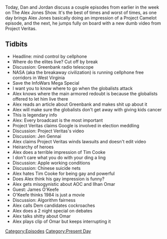 {{Episode
    | title             = June 23-24, 2019
    | caption           = [https://knowledgefight.libsyn.com/knowledge-fight-june-23-24-2019 Listen to this episode on Libsyn]
    | episodeNumber     = 313
    | length            = 01:29:00
    | airDate           = June 26, 2019
    | coverageStartDate = June 23, 2019
    | coverageEndDate   = June 24, 2019
    | episodeType       = [[:Category:Present Day|Present Day]]
    | appearance        = [[James O'Keefe]], [[Jen Gennai]], [[Tim Cooke]], [[Alexandria Ocasio Cortez]], [[Ilhan Omar]]
    | oocDrop           = They're gonna fry you like a poached egg
    | previousEpisode   = [[312: February 10-13, 2013]]
    | nextEpisode       = [[314: February 14-15, 2013]]
}}

{{Stub}}

Today, Dan and Jordan discuss a couple episodes from earlier in the week on The Alex Jones Show. It's the best of times and worst of times, as one day brings Alex Jones basically doing an impression of a Project Camelot episode, and the next, he jumps fully on board with a new dumb video from Project Veritas.

==Tidbits==

*Headline: mind control by cellphone
*Where do the elites live? Cut off by break
*Discussion: Greenbank radio telescope
*NASA (aka the breakaway civilization) is running cellphone free corridors in West Virginia
*Save the InfoWars Mega Special
*I want you to know where to go when the globalists attack
*Alex knows where the main armored redoubt is because the globalists offered to let him live there
*Alex reads an article about Greenbank and makes shit up about it
*Alex will make sure the globalists don't get away with giving kids cancer
*This is legendary info
*Alex: Every broadcast is the most important
*Project Veritas claims Google is involved in election meddling
*Discussion: Project Veritas's video
*Discussion: Jen Gennai
*Alex claims Project Veritas winds lawsuits and doesn't edit video
*Heirarchy of heroes
*Alex does a terrible impression of Tim Cooke
*I don't care what you do with your ding a ling
*Discussion: Apple working conditions
*Discussion: Chinese suicide nets
*Alex hates Tim Cooke for being gay and powerful
*Does Alex think his gay impression is funny?
*Alex gets misogynistic about AOC and Ilhan Omar
*Guest: James O'Keefe
*O'Keefe thinks 1984 is just a movie
*Discussion: Algorithm fairness
*Alex calls Dem candidates cockroaches
*Alex does a 2 night special on debates
*Alex talks shitty about Omar
*Alex plays clip of Omar but keeps interrupting it

[[Category:Episodes]]
[[Category:Present Day]]
